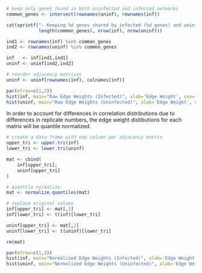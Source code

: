 ```r
# keep only genes found in both uninfected and infected networks
common_genes <- intersect(rownames(uninf), rownames(inf))

cat(sprintf("- Keeping %d genes shared by infected (%d genes) and uninfected (%d genes) networks.\n",
            length(common_genes), nrow(inf), nrow(uninf)))

ind1 <- rownames(inf) %in% common_genes
ind2 <- rownames(uninf) %in% common_genes

inf   <- inf[ind1,ind1]
uninf <- uninf[ind2,ind2]

# reorder adjacency matrices
uninf <- uninf[rownames(inf), colnames(inf)]

par(mfrow=c(1,2))
hist(inf, main="Raw Edge Weights (Infected)", xlab='Edge Weight', cex=1.6)
hist(uninf, main="Raw Edge Weights (Uninfected)", xlab='Edge Weight', cex=1.6)
```

In order to account for differences in correlation distributions due to
differences in replicate numbers, the edge weight distibutions for each matrix
will be quantile normalized.

```r
# create a data frame with one column per adjacency matrix
upper_tri <- upper.tri(inf)
lower_tri <- lower.tri(uninf)

mat <- cbind(
    inf[upper_tri],
    uninf[upper_tri]
)

# quantile normalize
mat <- normalize.quantiles(mat)

# replace original values
inf[upper_tri] <- mat[,1]
inf[lower_tri] <- t(inf)[lower_tri]

uninf[upper_tri] <- mat[,2]
uninf[lower_tri] <- t(uninf)[lower_tri]

rm(mat)

par(mfrow=c(1,2))
hist(inf, main="Normalized Edge Weights (Infected)", xlab='Edge Weight', cex=1.6)
hist(uninf, main="Normalized Edge Weights (Uninfected)", xlab='Edge Weight', cex=1.6)
```

